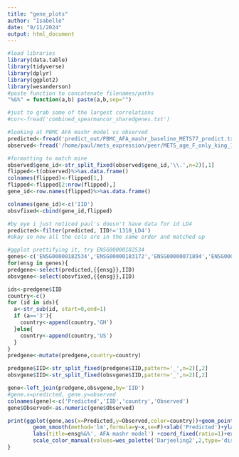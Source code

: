 ```yaml
---
title: "gene_plots"
author: "Isabelle"
date: "9/11/2024"
output: html_document
---
```


```r
#load libraries
library(data.table)
library(tidyverse)
library(dplyr)
library(ggplot2)
library(wesanderson)
#paste function to concatenate filenames/paths
"%&%" = function(a,b) paste(a,b,sep="")
```
```r
#just to grab some of the largest correlations
#cor<-fread('combined_spearmancor_sharedgenes.txt')
```

```r
#looking at PBMC AFA mashr model vs observed
predicted<-fread('predict_out/PBMC_AFA_mashr_baseline_METS77_predict.txt')
observed<-fread('/home/paul/mets_expression/peer/METS_age_F_only_king_10PCS_QN_RN_expression10_peer_factor_adjusted.txt',header=T)
```
```r
#formatting to match mine 
observed$gene_id<-str_split_fixed(observed$gene_id,'\\.',n=2)[,1]
flipped<-t(observed)%>%as.data.frame()
colnames(flipped)<-flipped[1,]
flipped<-flipped[2:nrow(flipped),]
gene_id<-row.names(flipped)%>%as.data.frame()

colnames(gene_id)<-c('IID')
obsvfixed<-cbind(gene_id,flipped)

#by eye i just noticed paul's doesn't have data for id LD4
predicted<-filter(predicted, IID!='1310_LD4')
#okay so now all the cols are in the same order and matched up
```



```r
#ggplot prettifying it, try ENSG00000182534
genes<-c('ENSG00000182534','ENSG00000183172','ENSG00000071894','ENSG00000164308','ENSG00000232629')
for(ensg in genes){
predgene<-select(predicted,{{ensg}},IID)
obsvgene<-select(obsvfixed,{{ensg}},IID)

ids<-predgene$IID
country<-c()
for (id in ids){
  a<-str_sub(id, start=0,end=1)
  if (a=='3'){
    country<-append(country,'GH')
  }else{
    country<-append(country,'US')
  }
}
predgene<-mutate(predgene,country=country)

predgene$IID<-str_split_fixed(predgene$IID,pattern='_',n=2)[,2]
obsvgene$IID<-str_split_fixed(obsvgene$IID,pattern='_',n=2)[,2]

gene<-left_join(predgene,obsvgene,by='IID')
#gene.x=predicted, gene.y=observed
colnames(gene)<-c('Predicted','IID','country','Observed')
gene$Observed<-as.numeric(gene$Observed)

print(ggplot(gene,aes(x=Predicted,y=Observed,color=country))+geom_point()+
        geom_smooth(method='lm',formula=y~x,se=F)+xlab('Predicted')+ylab('Observed')+
        labs(title=ensg%&%', AFA mashr model') +coord_fixed(ratio=1)+expand_limits(x=c(-2,2))+
        scale_color_manual(values=wes_palette('Darjeeling2',2,type='discrete')))
}
```
